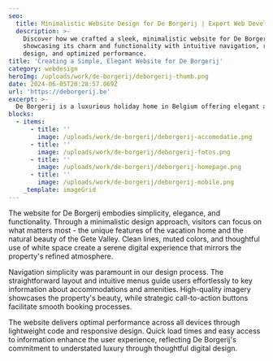 ```yaml
---
seo:
  title: Minimalistic Website Design for De Borgerij | Expert Web Development
  description: >-
    Discover how we crafted a sleek, minimalistic website for De Borgerij,
    showcasing its charm and functionality with intuitive navigation, responsive
    design, and optimized performance.
title: 'Creating a Simple, Elegant Website for De Borgerij'
category: webdesign
heroImg: /uploads/work/de-borgerij/deborgerij-thumb.png
date: 2024-06-05T20:28:57.069Z
url: 'https://deborgerij.be'
excerpt: >-
  De Borgerij is a luxurious holiday home in Belgium offering elegant accommodations and modern amenities.
blocks:
  - items:
      - title: ''
        image: /uploads/work/de-borgerij/deborgerij-accomodatie.png
      - title: ''
        image: /uploads/work/de-borgerij/deborgerij-fotos.png
      - title: ''
        image: /uploads/work/de-borgerij/deborgerij-homepage.png
      - title: ''
        image: /uploads/work/de-borgerij/deborgerij-mobile.png
    _template: imageGrid
---
```


The website for De Borgerij embodies simplicity, elegance, and functionality. Through a minimalistic design approach, visitors can focus on what matters most - the unique features of the vacation home and the natural beauty of the Gete Valley. Clean lines, muted colors, and thoughtful use of white space create a serene digital experience that mirrors the property's refined atmosphere.

Navigation simplicity was paramount in our design process. The straightforward layout and intuitive menus guide users effortlessly to key information about accommodations and amenities. High-quality imagery showcases the property's beauty, while strategic call-to-action buttons facilitate smooth booking processes.

The website delivers optimal performance across all devices through lightweight code and responsive design. Quick load times and easy access to information enhance the user experience, reflecting De Borgerij's commitment to understated luxury through thoughtful digital design.

